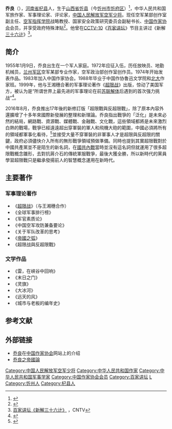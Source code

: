 {{refimprove|time=2015-10-30T09:09:48+00:00}}
'''乔良'''（{{bd|1955年|1月9日||}}），[[河南省|河南省]][[杞县|杞县]]人，生于[[山西省|山西省]][[忻县|忻县]]（今[[忻州市|忻州市]][[忻府区|忻府区]]）<ref>{{Cite news |url=https://world.huanqiu.com/article/9CaKrnJDj4p |title=乔良：国防大学教授、空军少将 |date=2016-12-14 |work=环球网 |accessdate=2021-02-22 |archive-date=2022-03-09 |archive-url=https://web.archive.org/web/20220309050728/https://world.huanqiu.com/article/9CaKrnJDj4p }}</ref>，中华人民共和国军旅作家、军事理论家、评论家，[[中国人民解放军少将|中国人民解放军空军少将]]。现任空军某部创作室副主任、[[空军指挥学院|空军指挥学院]]战略教授、国家安全政策研究委员会副秘书长、[[中国作家协会|中国作家协会]]会员，并享受政府特殊津贴<ref>{{cite web|url=http://www.21ccom.net/articles/world/zlwj/20150516124778_all.html|title=乔良：美国东移与中国西进|publisher=[[共识网|共识网]]|agency=环球时报|accessdate=2015-10-30|date=2015-05-16|archiveurl=https://web.archive.org/web/20160826064527/http://www.21ccom.net/articles/world/zlwj/20150516124778_all.html|archivedate=2016-08-26|deadurl=yes}}</ref>。他曾在[[CCTV-10|CCTV-10]]《[[百家讲坛|百家讲坛]]》节目主讲过《新解[[三十六计|三十六计]]》<ref>[http://tv.cntv.cn/videoset/VSET100182962704 百家讲坛《新解三十六计》] {{Wayback|url=http://tv.cntv.cn/videoset/VSET100182962704 |date=20180125115024 }}，CNTV</ref>。

==简介==
1955年1月9日，乔良出生在一个军人家庭。1972年应征入伍，历任放映员、地勤机械员，[[兰州军区|兰州军区]]空军某部专业作家，空军政治部创作室创作员。1974年开始发表作品。1983年加入中国作家协会。1988年毕业于中国作协鲁迅文学院和[[北京大學|北大]]作家班。1999年，他与王湘穗合著的军事理论著作《[[超限战|超限战]]》出版，惊动了美国军方，被认为是“所谓世界上最先进的军事理论在前[[苏联解体|苏联解体]]后遇到的首次强力挑战”<ref>{{Cite web |url=http://v.ifeng.com/chat/dazhengjing/detail_2010_11/24/3216087_0.shtml |title=乔良将军 简介 |accessdate=2015-10-30 |archive-date=2018-11-04 |archive-url=https://web.archive.org/web/20181104062447/http://v.ifeng.com/chat/dazhengjing/detail_2010_11/24/3216087_0.shtml |dead-url=no }}</ref>。

2016年8月，乔良推出17年後的新修訂版「超限戰與反超限戰」，除了原本內容外還擴增了十多年來國際新發展的整理和新理論。乔良指出戰爭的「泛化」是未來必然的結局，網路戰、資源戰、媒體戰、金融戰、文化戰，這些領域都將是未來激烈白熱的戰場，戰爭已經遠遠超出穿軍裝的軍人和飛機大砲的範圍，中國必須將所有的領域都軍事化看待，<ref>{{Cite web |url=https://www.youtube.com/watch?v=9-grjwS7oxQ |title=北京衛視-超限戰新編書發表 |accessdate=2016-08-11 |archive-date=2017-03-08 |archive-url=https://web.archive.org/web/20170308035013/https://www.youtube.com/watch?v=9-grjwS7oxQ |dead-url=no }}</ref>並接受大量不穿軍裝的非軍事人才是超限與反超限的關鍵，政府必須儘快介入所有的無形戰爭領域預做準備。同時也提到其實超限戰對於中國共產黨並不是陌生的新名詞，在[[國共內戰|國共內戰]]當時並沒有這名詞但就運用了很多超限戰概念雛形，去對抗蔣介石的傳統軍服戰爭，最後大獲全勝，所以新時代的黨員學習超限戰只是繼承發揚前人的智慧概念運用在新時代。

==主要著作==
===军事理论著作===
*《[[超限战|超限战]]》（与王湘穗合作）
*《全球军事排行榜》
*《军官素质论》
*《中国空军攻防兼备要论》
*《关于军队改革的思考》
*《[[帝國之弧|帝國之弧]]》
*《超限战與反超限戰》

===文学作品===
*《雷，在峡谷中回响》
*《末日之门》
*《灵旗》
*《大冰河》
*《远天的风》
*《城市与老板的编年史》

==参考文献==
{{reflist}}

== 外部链接 ==
*[http://www.chinawriter.com.cn/zxhy/member/9659.shtml 乔良]{{Wayback|url=http://www.chinawriter.com.cn/zxhy/member/9659.shtml |date=20160304092509 }}在[[中国作家协会|中国作家协会]]网站上的介绍
*[http://btv.btime.com/btvqn/20160620/v831383.shtml 乔良之帝國論]{{Wayback|url=http://btv.btime.com/btvqn/20160620/v831383.shtml |date=20160625111231 }}

{{normdaten}}
{{DEFAULTSORT:Qiao Liang}}
[[Category:中国人民解放军空军少将|Category:中国人民解放军空军少将]]
[[Category:中华人民共和国作家|Category:中华人民共和国作家]]
[[Category:中华人民共和国军事学家|Category:中华人民共和国军事学家]]
[[Category:中国作家协会会员|Category:中国作家协会会员]]
[[Category:百家讲坛|Category:百家讲坛]]
[[Category:乔姓|L]]
[[Category:忻州人|Category:忻州人]]
[[Category:杞县人|Category:杞县人]]